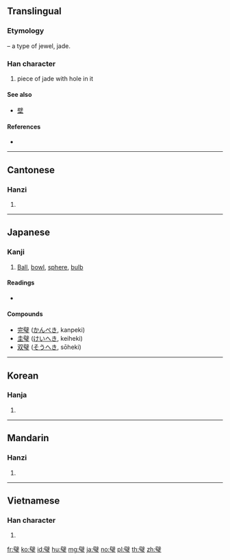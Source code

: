 {{also|壁}}
==Translingual==

===Etymology===
{{Han compound|辟|玉|t2=jewel|ls=psc|c1=p|c2=s}} – a type of jewel, jade.

===Han character===
{{Han char|rn=96|rad=玉|as=13|sn=17|four=70103|canj=SJMGI}}

# piece of jade with hole in it

====See also====
* [[壁]] <!-- visually similar, sometimes confused (in Japan) -->

====References====
* {{Han ref|kx=0742.290|dkj=21269|dj=1151.350|hdz=21142.160|uh=74A7|ud=29863|bh=C27A|bd=49786}}

----

==Cantonese==

===Hanzi===
{{yue-hanzi|jyut=bik1|y=bik1}}

# {{defn|lang=yue|sort=玉13}}

----

==Japanese==

===Kanji===
{{ja-kanji|grade=|rs=玉13}}

# [[Ball]], [[bowl]], [[sphere]], [[bulb]]

====Readings====
* {{ja-readings|goon=[[ひゃく]] (hyaku)|kanon=[[へき]] (heki)|kun=[[たま]] (tama)}}

====Compounds====
* [[完璧]] ([[かんぺき]], kanpeki)
* [[圭璧]] ([[けいへき]], keiheki)
* [[双璧]] ([[そうへき]], sōheki)

----

==Korean==

===Hanja===
{{ko-hanja|hangeul=벽|eumhun=|rv=byeok|mr=pyŏk|y=pyek}}

# {{defn|lang=ko|sort=玉13}}

----

==Mandarin==

===Hanzi===
{{cmn-hanzi|pin=[[bì]] ([[bi4]])|wg=pi<sup>4</sup>}}

# {{defn|lang=cmn|sort=玉13}}

----

==Vietnamese==

===Han character===
{{vi-hantu|[[bích]], [[bệch]], [[bịch]], [[vách]]|rs=玉13}}

# {{defn|lang=vi|sort=玉13}}

[[fr:璧]]
[[ko:璧]]
[[id:璧]]
[[hu:璧]]
[[mg:璧]]
[[ja:璧]]
[[no:璧]]
[[pl:璧]]
[[th:璧]]
[[zh:璧]]